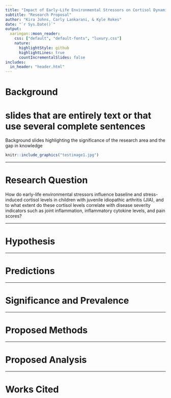 ```yaml
---
title: "Impact of Early-Life Environmental Stressors on Cortisol Dynamics and Disease Severity in JIA"
subtitle: "Research Proposal"
author: "Kira Johns, Carly Lankarani, & Kyle Rokes"
date: "`r Sys.Date()`"
output:
  xaringan::moon_reader:
    css: ["default", "default-fonts", "luxury.css"]
    nature:
      highlightStyle: github
      highlightLines: true
      countIncrementalSlides: false
includes:
  in_header: "header.html"
---
```


# Background

#  slides that are entirely text or that use several complete sentences
Background slides highlighting the significance of the research area and the gap in knowledge


```r
knitr::include_graphics("testimage1.jpg")
```

---

# Research Question

How do early-life environmental stressors influence baseline and stress-induced cortisol levels in children with juvenile idiopathic arthritis (JIA), and to what extent do these cortisol levels correlate with disease severity indicators such as joint inflammation, inflammatory cytokine levels, and pain scores?

---

# Hypothesis



---

# Predictions



---

# Significance and Prevalence



---

# Proposed Methods



---

# Proposed Analysis


---

# Works Cited




